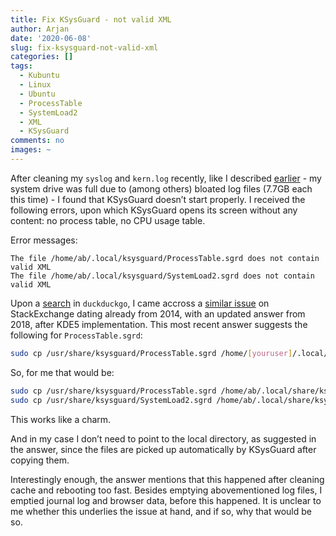 ```yaml
---
title: Fix KSysGuard - not valid XML
author: Arjan
date: '2020-06-08'
slug: fix-ksysguard-not-valid-xml
categories: []
tags:
  - Kubuntu
  - Linux
  - Ubuntu
  - ProcessTable
  - SystemLoad2
  - XML
  - KSysGuard
comments: no
images: ~
---
```


After cleaning my `syslog` and `kern.log` recently, like I described [earlier](https://tinyspheresof.netlify.app/2020/05/17/cleaning-up-my-kubuntu-os/) - my system drive was full due to (among others) bloated log files (7.7GB each this time) - I found that KSysGuard doesn't start properly. I received the following errors, upon which KSysGuard opens its screen without any content: no process table, no CPU usage table.  

Error messages:  

    The file /home/ab/.local/ksysguard/ProcessTable.sgrd does not contain valid XML
    The file /home/ab/.local/ksysguard/SystemLoad2.sgrd does not contain valid XML

Upon a [search](https://duckduckgo.com/?q=ksysguard+ProcessTable.sgrd+does+not+contain+valid+XML+ubuntu) in `duckduckgo`, I came accross a [similar issue](https://askubuntu.com/questions/543750/ksysguard-give-error-the-file-home-mahesh-kde-share-apps-ksysguard-processtabl) on StackExchange dating already from 2014, with an updated answer from 2018, after KDE5 implementation. This most recent answer suggests the following for `ProcessTable.sgrd`:  
```bash
sudo cp /usr/share/ksysguard/ProcessTable.sgrd /home/[youruser]/.local/share/ksysguard/ProcessTable.sgrd
```

So, for me that would be:  
```bash
sudo cp /usr/share/ksysguard/ProcessTable.sgrd /home/ab/.local/share/ksysguard/ProcessTable.sgrd
sudo cp /usr/share/ksysguard/SystemLoad2.sgrd /home/ab/.local/share/ksysguard/SystemLoad2.sgrd
```

This works like a charm.  

And in my case I don't need to point to the local directory, as suggested in the answer, since the files are picked up automatically by KSysGuard after copying them.  

Interestingly enough, the answer mentions that this happened after cleaning cache and rebooting too fast. Besides emptying abovementioned log files, I emptied journal log and browser data, before this happened. It is unclear to me whether this underlies the issue at hand, and if so, why that would be so.  